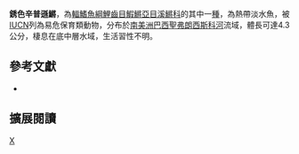 {{Speciesbox 
| taxon = Simpsonichthys picturatus
| status = VU
| status_system = IUCN3.1
| authority =  [[Costa|Costa]], 2000
| synonyms = 
}}
'''銹色辛普遜鱂'''，為[[輻鰭魚綱|輻鰭魚綱]][[鯉齒目|鯉齒目]][[鰕鱂亞目|鰕鱂亞目]][[溪鱂科|溪鱂科]]的其中一[[種|種]]，為熱帶淡水魚，被[[IUCN|IUCN]]列為易危保育類動物，分布於[[南美洲|南美洲]][[巴西|巴西]][[聖弗朗西斯科河|聖弗朗西斯科河]]流域，體長可達4.3公分，棲息在底中層水域，生活習性不明。
== 參考文獻 ==
*{{FishBase_species|genus=Simpsonichthys|species=picturatus|year=2014|month=9}}

== 擴展閱讀 ==
{{refbegin}}
{{wikispecies-inline|Simpsonichthys picturatus 銹色辛普遜鱂}}
{{refend}}
{{Taxonbar|from=Q6411110}}

[[Category:辛普遜鱂屬|X]]